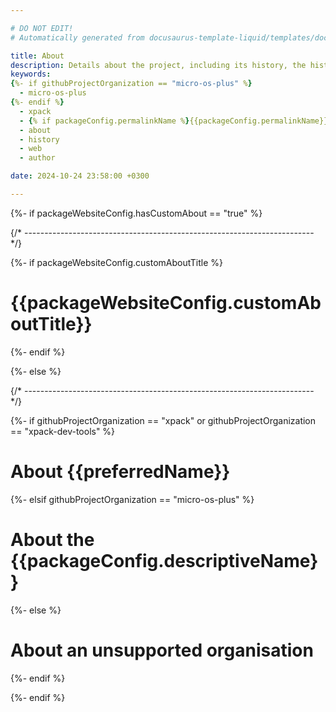 ```yaml
---

# DO NOT EDIT!
# Automatically generated from docusaurus-template-liquid/templates/docusaurus.

title: About
description: Details about the project, including its history, the history of the website, and details about the author.
keywords:
{%- if githubProjectOrganization == "micro-os-plus" %}
  - micro-os-plus
{%- endif %}
  - xpack
  - {% if packageConfig.permalinkName %}{{packageConfig.permalinkName}}{% else %}{{packageName}}{% endif %}
  - about
  - history
  - web
  - author

date: 2024-10-24 23:58:00 +0300

---
```


{%- if packageWebsiteConfig.hasCustomAbout == "true" %}


{/* ------------------------------------------------------------------------ */}

{%- if packageWebsiteConfig.customAboutTitle %}

# {{packageWebsiteConfig.customAboutTitle}}

{%- endif %}

<ProjectContent />

{%- else %}




{/* ------------------------------------------------------------------------ */}


{%- if githubProjectOrganization == "xpack" or githubProjectOrganization == "xpack-dev-tools" %}

# About {{preferredName}}

{%- elsif githubProjectOrganization == "micro-os-plus" %}

# About the {{packageConfig.descriptiveName}}

{%- else %}

# About an unsupported organisation

{%- endif %}

<CommonTheProject />

<ProjectMoreIntro/>

<CommonTheProjectHistory />

<ProjectWebsite />

<CommonTheAuthor />

{%- endif %}
